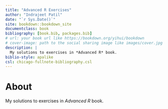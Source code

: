```yaml
--- 
title: "Advanced R Exercises"
author: "Indrajeet Patil"
date: "`r Sys.Date()`"
site: bookdown::bookdown_site
documentclass: book
bibliography: [book.bib, packages.bib]
# url: your book url like https://bookdown.org/yihui/bookdown
# cover-image: path to the social sharing image like images/cover.jpg
description: |
  My solutions to exercises in *Advanced R* book.
biblio-style: apalike
csl: chicago-fullnote-bibliography.csl
---
```


# About

My solutions to exercises in *Advanced R* book.
